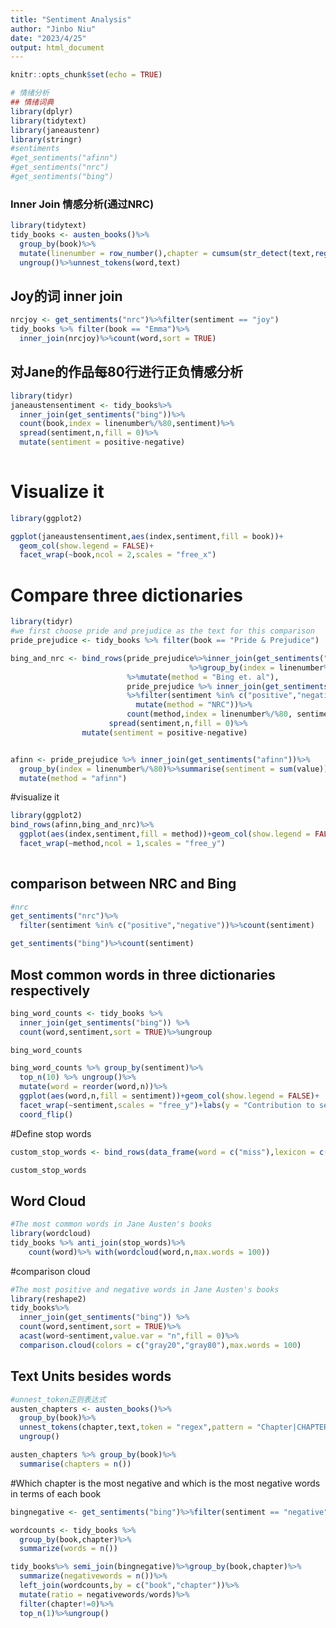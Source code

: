 ---
title: "Sentiment Analysis"
author: "Jinbo Niu"
date: "2023/4/25"
output: html_document
---

```{r setup, include=FALSE}
knitr::opts_chunk$set(echo = TRUE)
```

```{r}
# 情绪分析
## 情绪词典
library(dplyr)
library(tidytext)
library(janeaustenr)
library(stringr)
#sentiments
#get_sentiments("afinn")
#get_sentiments("nrc")
#get_sentiments("bing")

```

### Inner Join 情感分析(通过NRC)
```{r}
library(tidytext)
tidy_books <- austen_books()%>%
  group_by(book)%>%
  mutate(linenumber = row_number(),chapter = cumsum(str_detect(text,regex("^chapter[\\divxlc]",ignore_case = TRUE))))%>%
  ungroup()%>%unnest_tokens(word,text)
```

## Joy的词 inner join
```{r}
nrcjoy <- get_sentiments("nrc")%>%filter(sentiment == "joy")
tidy_books %>% filter(book == "Emma")%>%
  inner_join(nrcjoy)%>%count(word,sort = TRUE)
```

## 对Jane的作品每80行进行正负情感分析
```{r}
library(tidyr)
janeaustensentiment <- tidy_books%>%
  inner_join(get_sentiments("bing"))%>%
  count(book,index = linenumber%/%80,sentiment)%>%
  spread(sentiment,n,fill = 0)%>%
  mutate(sentiment = positive-negative)
  
```
# Visualize it
```{r}
library(ggplot2)

ggplot(janeaustensentiment,aes(index,sentiment,fill = book))+
  geom_col(show.legend = FALSE)+
  facet_wrap(~book,ncol = 2,scales = "free_x")
```

# Compare three dictionaries
```{r}
library(tidyr)
#we first choose pride and prejudice as the text for this comparison
pride_prejudice <- tidy_books %>% filter(book == "Pride & Prejudice")

bing_and_nrc <- bind_rows(pride_prejudice%>%inner_join(get_sentiments("bing"))
                                        %>%group_by(index = linenumber%/%80)
                          %>%mutate(method = "Bing et. al"),
                          pride_prejudice %>% inner_join(get_sentiments("nrc")
                          %>%filter(sentiment %in% c("positive","negative")))%>%
                            mutate(method = "NRC"))%>%
                          count(method,index = linenumber%/%80, sentiment)%>%
                      spread(sentiment,n,fill = 0)%>%
                mutate(sentiment = positive-negative)


afinn <- pride_prejudice %>% inner_join(get_sentiments("afinn"))%>%
  group_by(index = linenumber%/%80)%>%summarise(sentiment = sum(value))%>%
  mutate(method = "afinn")

```

#visualize it
```{r}
library(ggplot2)
bind_rows(afinn,bing_and_nrc)%>%
  ggplot(aes(index,sentiment,fill = method))+geom_col(show.legend = FALSE)+
  facet_wrap(~method,ncol = 1,scales = "free_y")
                                                    
```

## comparison between NRC and Bing
```{r}
#nrc
get_sentiments("nrc")%>%
  filter(sentiment %in% c("positive","negative"))%>%count(sentiment)

get_sentiments("bing")%>%count(sentiment)
```
## Most common words in three dictionaries respectively
```{r}
bing_word_counts <- tidy_books %>% 
  inner_join(get_sentiments("bing")) %>%
  count(word,sentiment,sort = TRUE)%>%ungroup

bing_word_counts
```


```{r}
bing_word_counts %>% group_by(sentiment)%>% 
  top_n(10) %>% ungroup()%>%
  mutate(word = reorder(word,n))%>%
  ggplot(aes(word,n,fill = sentiment))+geom_col(show.legend = FALSE)+
  facet_wrap(~sentiment,scales = "free_y")+labs(y = "Contribution to sentiment",x = NULL)+
  coord_flip()

```

#Define stop words
```{r}
custom_stop_words <- bind_rows(data_frame(word = c("miss"),lexicon = c("custom")),stop_words)

custom_stop_words
```

## Word Cloud
```{r}
#The most common words in Jane Austen's books
library(wordcloud)
tidy_books %>% anti_join(stop_words)%>%
    count(word)%>% with(wordcloud(word,n,max.words = 100))

```
#comparison cloud
```{r}
#The most positive and negative words in Jane Austen's books
library(reshape2)
tidy_books%>%
  inner_join(get_sentiments("bing")) %>%
  count(word,sentiment,sort = TRUE)%>%
  acast(word~sentiment,value.var = "n",fill = 0)%>%
  comparison.cloud(colors = c("gray20","gray80"),max.words = 100)

```

## Text Units besides words
```{R}
#unnest_token正则表达式
austen_chapters <- austen_books()%>%
  group_by(book)%>%
  unnest_tokens(chapter,text,token = "regex",pattern = "Chapter|CHAPTER[\\dIVXLC]")%>%
  ungroup()

austen_chapters %>% group_by(book)%>%
  summarise(chapters = n())
```
#Which chapter is the most negative and which is the most negative words in terms of each book
```{r}
bingnegative <- get_sentiments("bing")%>%filter(sentiment == "negative")

wordcounts <- tidy_books %>%
  group_by(book,chapter)%>%
  summarize(words = n())

tidy_books%>% semi_join(bingnegative)%>%group_by(book,chapter)%>%
  summarize(negativewords = n())%>%
  left_join(wordcounts,by = c("book","chapter"))%>%
  mutate(ratio = negativewords/words)%>%
  filter(chapter!=0)%>%
  top_n(1)%>%ungroup()
```

